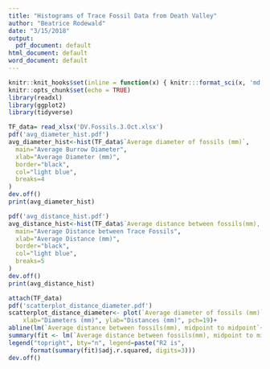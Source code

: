 ```yaml
---
title: "Histograms of Trace Fossil Data from Death Valley"
author: "Beatrice Rodewald"
date: "3/15/2018"
output: 
  pdf_document: default
html_document: default
word_document: default
---
```


```r
knitr::knit_hooks$set(inline = function(x) { knitr:::format_sci(x, 'md')})
knitr::opts_chunk$set(echo = TRUE)
library(readxl)
library(ggplot2)
library(tidyverse)
```



```r
TF_data= read_xlsx('DV.Fossils.3.Oct.xlsx')
pdf('avg_diameter_hist.pdf')
avg_diameter_hist<-hist(TF_data$`Average diameter of fossils (mm)`,
  main="Average Burrow Diameter",
  xlab="Average Diameter (mm)",
  border="black",
  col="light blue",
  breaks=4
)
dev.off()
print(avg_diameter_hist)

```

```r
pdf('avg_distance_hist.pdf')
avg_distance_hist<-hist(TF_data$`Average distance between fossils(mm), midpoint to midpoint`,
  main="Average Distance between Trace Fossils",
  xlab="Average Distance (mm)",
  border="black",
  col="light blue",
  breaks=5
)
dev.off()
print(avg_distance_hist)

```

```r
attach(TF_data)
pdf('scatterplot_distance_diameter.pdf')
scatterplot_distance_diameter<- plot(`Average diameter of fossils (mm)`, `Average distance between fossils(mm), midpoint to midpoint`, main="Diameters of Burrows and Distances Between Them", 
  	xlab="Diameters (mm)", ylab="Distances (mm)", pch=19)+
abline(lm(`Average distance between fossils(mm), midpoint to midpoint`~`Average diameter of fossils (mm)`), col="blue")
summary(fit <- lm(`Average distance between fossils(mm), midpoint to midpoint`~`Average diameter of fossils (mm)`))
legend("topright", bty="n", legend=paste("R2 is",
      format(summary(fit)$adj.r.squared, digits=3)))
dev.off()
```
